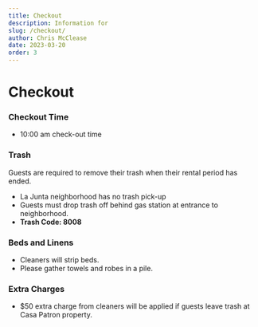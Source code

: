 ```yaml
---
title: Checkout
description: Information for
slug: /checkout/
author: Chris McClease
date: 2023-03-20
order: 3
---
```


# Checkout

### Checkout Time

- 10:00 am check-out time

### Trash

Guests are required to remove their trash when their rental period has ended.

- La Junta neighborhood has no trash pick-up
- Guests must drop trash off behind gas station at entrance to neighborhood.
- **Trash Code: 8008**

### Beds and Linens

- Cleaners will strip beds.
- Please gather towels and robes in a pile.

### Extra Charges

- $50 extra charge from cleaners will be applied if guests leave trash at Casa Patron property.
